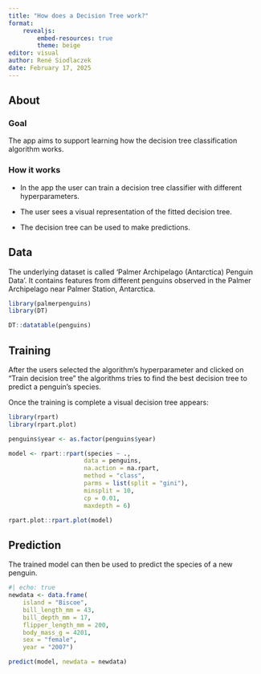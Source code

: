 ```yaml
---
title: "How does a Decision Tree work?"
format: 
    revealjs:
        embed-resources: true
        theme: beige
editor: visual
author: René Siodlaczek
date: February 17, 2025
---
```


## About

### Goal

The app aims to support learning how the decision tree classification algorithm works.

### How it works

-   In the app the user can train a decision tree classifier with different hyperparameters.

-   The user sees a visual representation of the fitted decision tree.

-   The decision tree can be used to make predictions.

## Data

The underlying dataset is called 'Palmer Archipelago (Antarctica) Penguin Data'. It contains features from different penguins observed in the Palmer Archipelago near Palmer Station, Antarctica.

```r
library(palmerpenguins)
library(DT)

DT::datatable(penguins)
```

## Training

After the users selected the algorithm's hyperparameter and clicked on "Train decision tree" the algorithms tries to find the best decision tree to predict a penguin's species.

Once the training is complete a visual decision tree appears:

```r
library(rpart)
library(rpart.plot)

penguins$year <- as.factor(penguins$year)

model <- rpart::rpart(species ~ .,
                     data = penguins,
                     na.action = na.rpart,
                     method = "class",
                     parms = list(split = "gini"),
                     minsplit = 10,
                     cp = 0.01,
                     maxdepth = 6)

rpart.plot::rpart.plot(model)
```

## Prediction

The trained model can then be used to predict the species of a new penguin.

```r
#| echo: true
newdata <- data.frame(
    island = "Biscoe",
    bill_length_mm = 43,
    bill_depth_mm = 17,
    flipper_length_mm = 200,
    body_mass_g = 4201,
    sex = "female",
    year = "2007")

predict(model, newdata = newdata)
```
